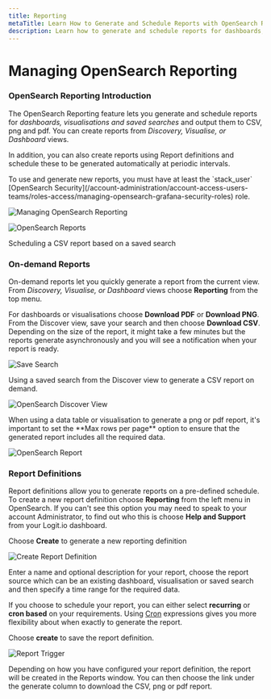 ```yaml
---
title: Reporting
metaTitle: Learn How to Generate and Schedule Reports with OpenSearch Reporting
description: Learn how to generate and schedule reports for dashboards, visualisations and saved searches and output to csv, png and pdf
---
```


# Managing OpenSearch Reporting

### OpenSearch Reporting Introduction
The OpenSearch Reporting feature lets you generate and schedule reports 
for *dashboards, visualisations and saved searches* and output them to 
CSV, png and pdf. You can create reports from *Discovery, Visualise, or Dashboard* views.

In addition, you can also create reports using Report definitions and 
schedule these to be generated automatically at periodic intervals.

<Callout type="info">
  To use and generate new reports, you must have at least the 
  `stack_user` [OpenSearch Security](/account-administration/account-access-users-teams/roles-access/managing-opensearch-grafana-security-roles) role.
</Callout>

![Managing OpenSearch Reporting](@/images/help/log-management/storage/managing-opensearch-reporting.png)

![OpenSearch Reports](@/images/help/log-management/storage/opensearch-reports.png)

Scheduling a CSV report based on a saved search

### On-demand Reports
On-demand reports let you quickly generate a report from the current view. 
From  *Discovery, Visualise, or Dashboard* views choose **Reporting** from the top menu.

For dashboards or visualisations choose **Download PDF** or **Download PNG**. 
From the Discover view, save your search and then choose **Download CSV**. 
Depending on the size of the report, it might take a few minutes but the reports 
generate asynchronously and you will see a notification when your report is ready.

![Save Search](@/images/help/log-management/storage/save-search.png)

Using a saved search from the Discover view to generate a CSV report on demand.

![OpenSearch Discover View](@/images/help/log-management/storage/opensearch-discover-view.png)

<Callout type="info">
  When using a data table or visualisation to generate a png or pdf report, 
  it's important to set the **Max rows per page** option to ensure that the generated 
  report includes all the required data.
</Callout>

![OpenSearch Report](@/images/help/log-management/storage/opensearch-report.png)

### Report Definitions
Report definitions allow you to generate reports on a pre-defined schedule. 
To create a new report definition choose **Reporting** from the left menu in OpenSearch. 
If you can't see this option you may need to speak to your account Administrator, 
to find out who this is choose **Help and Support** from your Logit.io dashboard. 

Choose **Create** to generate a new reporting definition

![Create Report Definition](@/images/help/log-management/storage/create-report-definition.png)

Enter a name and optional description for your report, choose the report source 
which can be an existing dashboard, visualisation or saved search and then 
specify a time range for the required data.

If you choose to schedule your report, you can either select **recurring** 
or **cron based** on your requirements. 
Using [Cron](https://opendistro.github.io/for-elasticsearch-docs/docs/alerting/cron/) expressions 
gives you more flexibility about when exactly to generate the report.

Choose **create** to save the report definition.

![Report Trigger](@/images/help/log-management/storage/report-trigger.png)

Depending on how you have configured your report definition, the report will be created in the Reports window. 
You can then choose the link under the generate column to download the CSV, png or pdf report.